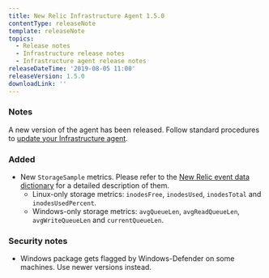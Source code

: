 ```yaml
---
title: New Relic Infrastructure Agent 1.5.0
contentType: releaseNote
template: releaseNote
topics:
  - Release notes
  - Infrastructure release notes
  - Infrastructure agent release notes
releaseDateTime: '2019-08-05 11:00'
releaseVersion: 1.5.0
downloadLink: ''
---
```


### Notes

A new version of the agent has been released. Follow standard procedures to [update your Infrastructure agent](/docs/infrastructure/new-relic-infrastructure/installation/update-infrastructure-agent).

### Added

* New `StorageSample` metrics. Please refer to the [New Relic event data dictionary](https://docs.newrelic.com/attribute-dictionary) for a detailed description of them.
  * Linux-only storage metrics: `inodesFree`, `inodesUsed`, `inodesTotal` and `inodesUsedPercent`.
  * Windows-only storage metrics: `avgQueueLen`, `avgReadQueueLen`, `avgWriteQueueLen` and `currentQueueLen`.

### Security notes

* Windows package gets flagged by Windows-Defender on some machines. Use newer versions instead.
